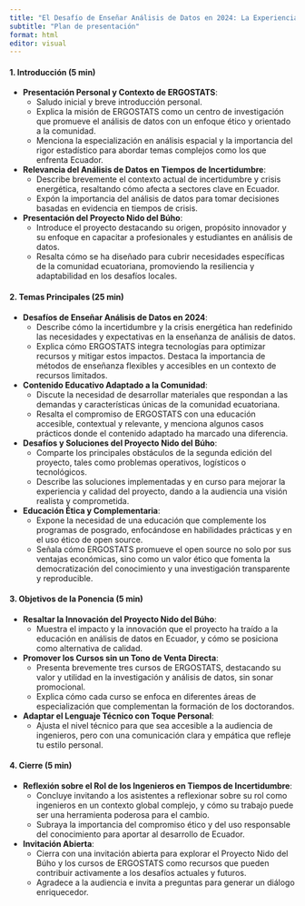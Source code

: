 ```yaml
---
title: "El Desafío de Enseñar Análisis de Datos en 2024: La Experiencia del Proyecto Nido del Búho de ERGOSTATS"
subtitle: "Plan de presentación"
format: html
editor: visual
---
```


#### 1. **Introducción** (5 min)

-   **Presentación Personal y Contexto de ERGOSTATS**:
    -   Saludo inicial y breve introducción personal.
    -   Explica la misión de ERGOSTATS como un centro de investigación que promueve el análisis de datos con un enfoque ético y orientado a la comunidad.
    -   Menciona la especialización en análisis espacial y la importancia del rigor estadístico para abordar temas complejos como los que enfrenta Ecuador.
-   **Relevancia del Análisis de Datos en Tiempos de Incertidumbre**:
    -   Describe brevemente el contexto actual de incertidumbre y crisis energética, resaltando cómo afecta a sectores clave en Ecuador.
    -   Expón la importancia del análisis de datos para tomar decisiones basadas en evidencia en tiempos de crisis.
-   **Presentación del Proyecto Nido del Búho**:
    -   Introduce el proyecto destacando su origen, propósito innovador y su enfoque en capacitar a profesionales y estudiantes en análisis de datos.
    -   Resalta cómo se ha diseñado para cubrir necesidades específicas de la comunidad ecuatoriana, promoviendo la resiliencia y adaptabilidad en los desafíos locales.

#### 2. **Temas Principales** (25 min)

-   **Desafíos de Enseñar Análisis de Datos en 2024**:
    -   Describe cómo la incertidumbre y la crisis energética han redefinido las necesidades y expectativas en la enseñanza de análisis de datos.
    -   Explica cómo ERGOSTATS integra tecnologías para optimizar recursos y mitigar estos impactos. Destaca la importancia de métodos de enseñanza flexibles y accesibles en un contexto de recursos limitados.
-   **Contenido Educativo Adaptado a la Comunidad**:
    -   Discute la necesidad de desarrollar materiales que respondan a las demandas y características únicas de la comunidad ecuatoriana.
    -   Resalta el compromiso de ERGOSTATS con una educación accesible, contextual y relevante, y menciona algunos casos prácticos donde el contenido adaptado ha marcado una diferencia.
-   **Desafíos y Soluciones del Proyecto Nido del Búho**:
    -   Comparte los principales obstáculos de la segunda edición del proyecto, tales como problemas operativos, logísticos o tecnológicos.
    -   Describe las soluciones implementadas y en curso para mejorar la experiencia y calidad del proyecto, dando a la audiencia una visión realista y comprometida.
-   **Educación Ética y Complementaria**:
    -   Expone la necesidad de una educación que complemente los programas de posgrado, enfocándose en habilidades prácticas y en el uso ético de open source.
    -   Señala cómo ERGOSTATS promueve el open source no solo por sus ventajas económicas, sino como un valor ético que fomenta la democratización del conocimiento y una investigación transparente y reproducible.

#### 3. **Objetivos de la Ponencia** (5 min)

-   **Resaltar la Innovación del Proyecto Nido del Búho**:
    -   Muestra el impacto y la innovación que el proyecto ha traído a la educación en análisis de datos en Ecuador, y cómo se posiciona como alternativa de calidad.
-   **Promover los Cursos sin un Tono de Venta Directa**:
    -   Presenta brevemente tres cursos de ERGOSTATS, destacando su valor y utilidad en la investigación y análisis de datos, sin sonar promocional.
    -   Explica cómo cada curso se enfoca en diferentes áreas de especialización que complementan la formación de los doctorandos.
-   **Adaptar el Lenguaje Técnico con Toque Personal**:
    -   Ajusta el nivel técnico para que sea accesible a la audiencia de ingenieros, pero con una comunicación clara y empática que refleje tu estilo personal.

#### 4. **Cierre** (5 min)

-   **Reflexión sobre el Rol de los Ingenieros en Tiempos de Incertidumbre**:
    -   Concluye invitando a los asistentes a reflexionar sobre su rol como ingenieros en un contexto global complejo, y cómo su trabajo puede ser una herramienta poderosa para el cambio.
    -   Subraya la importancia del compromiso ético y del uso responsable del conocimiento para aportar al desarrollo de Ecuador.
-   **Invitación Abierta**:
    -   Cierra con una invitación abierta para explorar el Proyecto Nido del Búho y los cursos de ERGOSTATS como recursos que pueden contribuir activamente a los desafíos actuales y futuros.
    -   Agradece a la audiencia e invita a preguntas para generar un diálogo enriquecedor.

